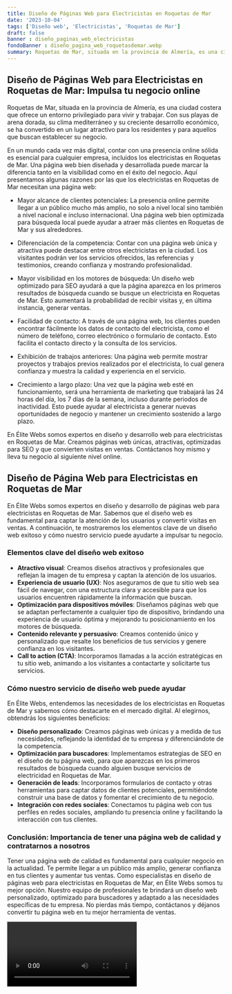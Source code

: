 ```yaml
---
title: Diseño de Páginas Web para Electricistas en Roquetas de Mar
date: '2023-10-04'
tags: ['Diseño web', 'Electricistas', 'Roquetas de Mar']
draft: false
banner : diseño_paginas_web_electricistas
fondoBanner : diseño_pagina_web_roquetasdemar.webp
summary: Roquetas de Mar, situada en la provincia de Almería, es una ciudad costera que ofrece un entorno privilegiado para vivir y trabajar. Con sus playas de arena dorada, su clima mediterráneo y su creciente desarrollo económico, se ha convertido en un lugar atractivo para los residentes y para aquellos que buscan establecer su negocio. 
---
```


## Diseño de Páginas Web para Electricistas en Roquetas de Mar: Impulsa tu negocio online

Roquetas de Mar, situada en la provincia de Almería, es una ciudad costera que ofrece un entorno privilegiado para vivir y trabajar. Con sus playas de arena dorada, su clima mediterráneo y su creciente desarrollo económico, se ha convertido en un lugar atractivo para los residentes y para aquellos que buscan establecer su negocio. 

En un mundo cada vez más digital, contar con una presencia online sólida es esencial para cualquier empresa, incluidos los electricistas en Roquetas de Mar. Una página web bien diseñada y desarrollada puede marcar la diferencia tanto en la visibilidad como en el éxito del negocio. Aquí presentamos algunas razones por las que los electricistas en Roquetas de Mar necesitan una página web:

- Mayor alcance de clientes potenciales: La presencia online permite llegar a un público mucho más amplio, no solo a nivel local sino también a nivel nacional e incluso internacional. Una página web bien optimizada para búsqueda local puede ayudar a atraer más clientes en Roquetas de Mar y sus alrededores.

- Diferenciación de la competencia: Contar con una página web única y atractiva puede destacar entre otros electricistas en la ciudad. Los visitantes podrán ver los servicios ofrecidos, las referencias y testimonios, creando confianza y mostrando profesionalidad.

- Mayor visibilidad en los motores de búsqueda: Un diseño web optimizado para SEO ayudará a que la página aparezca en los primeros resultados de búsqueda cuando se busque un electricista en Roquetas de Mar. Esto aumentará la probabilidad de recibir visitas y, en última instancia, generar ventas.

- Facilidad de contacto: A través de una página web, los clientes pueden encontrar fácilmente los datos de contacto del electricista, como el número de teléfono, correo electrónico o formulario de contacto. Esto facilita el contacto directo y la consulta de los servicios.

- Exhibición de trabajos anteriores: Una página web permite mostrar proyectos y trabajos previos realizados por el electricista, lo cual genera confianza y muestra la calidad y experiencia en el servicio.

- Crecimiento a largo plazo: Una vez que la página web esté en funcionamiento, será una herramienta de marketing que trabajará las 24 horas del día, los 7 días de la semana, incluso durante periodos de inactividad. Esto puede ayudar al electricista a generar nuevas oportunidades de negocio y mantener un crecimiento sostenido a largo plazo.

En Élite Webs somos expertos en diseño y desarrollo web para electricistas en Roquetas de Mar. Creamos páginas web únicas, atractivas, optimizadas para SEO y que convierten visitas en ventas. Contáctanos hoy mismo y lleva tu negocio al siguiente nivel online.

<GifSeo />

<Cta />

## Diseño de Página Web para Electricistas en Roquetas de Mar

En Élite Webs somos expertos en diseño y desarrollo de páginas web para electricistas en Roquetas de Mar. Sabemos que el diseño web es fundamental para captar la atención de los usuarios y convertir visitas en ventas. A continuación, te mostraremos los elementos clave de un diseño web exitoso y cómo nuestro servicio puede ayudarte a impulsar tu negocio.

### Elementos clave del diseño web exitoso

- **Atractivo visual**: Creamos diseños atractivos y profesionales que reflejan la imagen de tu empresa y captan la atención de los usuarios.
- **Experiencia de usuario (UX)**: Nos aseguramos de que tu sitio web sea fácil de navegar, con una estructura clara y accesible para que los usuarios encuentren rápidamente la información que buscan.
- **Optimización para dispositivos móviles**: Diseñamos páginas web que se adaptan perfectamente a cualquier tipo de dispositivo, brindando una experiencia de usuario óptima y mejorando tu posicionamiento en los motores de búsqueda.
- **Contenido relevante y persuasivo**: Creamos contenido único y personalizado que resalte los beneficios de tus servicios y genere confianza en los visitantes.
- **Call to action (CTA)**: Incorporamos llamadas a la acción estratégicas en tu sitio web, animando a los visitantes a contactarte y solicitarte tus servicios.

### Cómo nuestro servicio de diseño web puede ayudar

En Élite Webs, entendemos las necesidades de los electricistas en Roquetas de Mar y sabemos cómo destacarte en el mercado digital. Al elegirnos, obtendrás los siguientes beneficios:

- **Diseño personalizado**: Creamos páginas web únicas y a medida de tus necesidades, reflejando la identidad de tu empresa y diferenciándote de la competencia.
- **Optimización para buscadores**: Implementamos estrategias de SEO en el diseño de tu página web, para que aparezcas en los primeros resultados de búsqueda cuando alguien busque servicios de electricidad en Roquetas de Mar.
- **Generación de leads**: Incorporamos formularios de contacto y otras herramientas para captar datos de clientes potenciales, permitiéndote construir una base de datos y fomentar el crecimiento de tu negocio.
- **Integración con redes sociales**: Conectamos tu página web con tus perfiles en redes sociales, ampliando tu presencia online y facilitando la interacción con tus clientes.

### Conclusión: Importancia de tener una página web de calidad y contratarnos a nosotros

Tener una página web de calidad es fundamental para cualquier negocio en la actualidad. Te permite llegar a un público más amplio, generar confianza en tus clientes y aumentar tus ventas. Como especialistas en diseño de páginas web para electricistas en Roquetas de Mar, en Élite Webs somos tu mejor opción. Nuestro equipo de profesionales te brindará un diseño web personalizado, optimizado para buscadores y adaptado a las necesidades específicas de tu empresa. No pierdas más tiempo, contáctanos y déjanos convertir tu página web en tu mejor herramienta de ventas.

<Video />

<CtaBot job='Electricistas' city='Roquetas de Mar'/>

<Gmaps query='Roquetas de Mar+españa+maps' />
